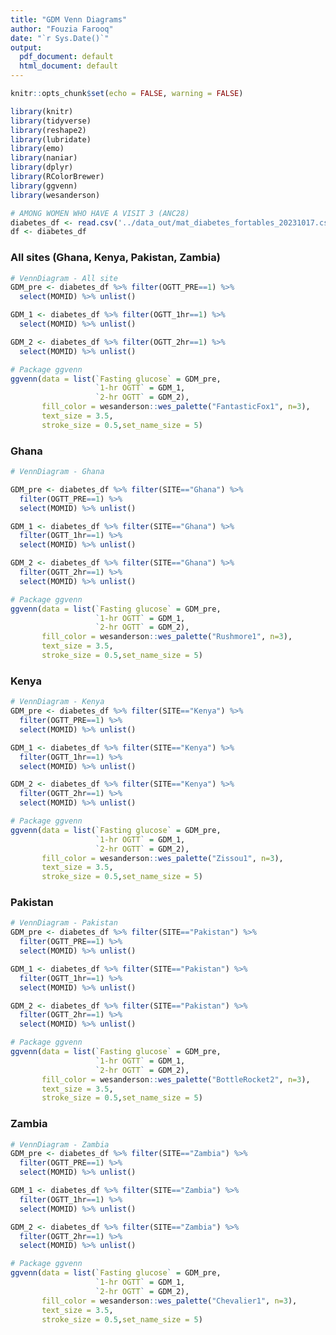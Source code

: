 ```yaml
---
title: "GDM Venn Diagrams"
author: "Fouzia Farooq"
date: "`r Sys.Date()`"
output:
  pdf_document: default
  html_document: default
---
```


```r
knitr::opts_chunk$set(echo = FALSE, warning = FALSE)
```


```r
library(knitr)
library(tidyverse)
library(reshape2)
library(lubridate)
library(emo)
library(naniar)
library(dplyr)
library(RColorBrewer)
library(ggvenn)
library(wesanderson)
```

```r
# AMONG WOMEN WHO HAVE A VISIT 3 (ANC28)
diabetes_df <- read.csv('../data_out/mat_diabetes_fortables_20231017.csv', header = TRUE)
df <- diabetes_df 
```

### **All sites (Ghana, Kenya, Pakistan, Zambia)**  
```r
# VennDiagram - All site
GDM_pre <- diabetes_df %>% filter(OGTT_PRE==1) %>% 
  select(MOMID) %>% unlist()

GDM_1 <- diabetes_df %>% filter(OGTT_1hr==1) %>% 
  select(MOMID) %>% unlist()

GDM_2 <- diabetes_df %>% filter(OGTT_2hr==1) %>% 
  select(MOMID) %>% unlist()

# Package ggvenn
ggvenn(data = list(`Fasting glucose` = GDM_pre,
                   `1-hr OGTT` = GDM_1,
                   `2-hr OGTT` = GDM_2), 
       fill_color = wesanderson::wes_palette("FantasticFox1", n=3),
       text_size = 3.5,
       stroke_size = 0.5,set_name_size = 5)
```

### **Ghana**  
```r
# VennDiagram - Ghana

GDM_pre <- diabetes_df %>% filter(SITE=="Ghana") %>%
  filter(OGTT_PRE==1) %>%
  select(MOMID) %>% unlist()

GDM_1 <- diabetes_df %>% filter(SITE=="Ghana") %>%
  filter(OGTT_1hr==1) %>% 
  select(MOMID) %>% unlist()

GDM_2 <- diabetes_df %>% filter(SITE=="Ghana") %>%
  filter(OGTT_2hr==1) %>% 
  select(MOMID) %>% unlist()

# Package ggvenn
ggvenn(data = list(`Fasting glucose` = GDM_pre,
                   `1-hr OGTT` = GDM_1,
                   `2-hr OGTT` = GDM_2), 
       fill_color = wesanderson::wes_palette("Rushmore1", n=3),
       text_size = 3.5,
       stroke_size = 0.5,set_name_size = 5)
```

### **Kenya**  
```r
# VennDiagram - Kenya
GDM_pre <- diabetes_df %>% filter(SITE=="Kenya") %>%
  filter(OGTT_PRE==1) %>%
  select(MOMID) %>% unlist()

GDM_1 <- diabetes_df %>% filter(SITE=="Kenya") %>% 
  filter(OGTT_1hr==1) %>% 
  select(MOMID) %>% unlist()

GDM_2 <- diabetes_df %>% filter(SITE=="Kenya") %>% 
  filter(OGTT_2hr==1) %>% 
  select(MOMID) %>% unlist()

# Package ggvenn
ggvenn(data = list(`Fasting glucose` = GDM_pre,
                   `1-hr OGTT` = GDM_1,
                   `2-hr OGTT` = GDM_2), 
       fill_color = wesanderson::wes_palette("Zissou1", n=3),
       text_size = 3.5,
       stroke_size = 0.5,set_name_size = 5)
```

### **Pakistan**  
```r
# VennDiagram - Pakistan
GDM_pre <- diabetes_df %>% filter(SITE=="Pakistan") %>%
  filter(OGTT_PRE==1) %>%
  select(MOMID) %>% unlist()

GDM_1 <- diabetes_df %>% filter(SITE=="Pakistan") %>% 
  filter(OGTT_1hr==1) %>% 
  select(MOMID) %>% unlist()

GDM_2 <- diabetes_df %>% filter(SITE=="Pakistan") %>% 
  filter(OGTT_2hr==1) %>% 
  select(MOMID) %>% unlist()

# Package ggvenn
ggvenn(data = list(`Fasting glucose` = GDM_pre,
                   `1-hr OGTT` = GDM_1,
                   `2-hr OGTT` = GDM_2), 
       fill_color = wesanderson::wes_palette("BottleRocket2", n=3),
       text_size = 3.5,
       stroke_size = 0.5,set_name_size = 5)
```

### **Zambia**  
```r
# VennDiagram - Zambia
GDM_pre <- diabetes_df %>% filter(SITE=="Zambia") %>%
  filter(OGTT_PRE==1) %>%
  select(MOMID) %>% unlist()

GDM_1 <- diabetes_df %>% filter(SITE=="Zambia") %>% 
  filter(OGTT_1hr==1) %>% 
  select(MOMID) %>% unlist()

GDM_2 <- diabetes_df %>% filter(SITE=="Zambia") %>% 
  filter(OGTT_2hr==1) %>% 
  select(MOMID) %>% unlist()

# Package ggvenn
ggvenn(data = list(`Fasting glucose` = GDM_pre,
                   `1-hr OGTT` = GDM_1,
                   `2-hr OGTT` = GDM_2), 
       fill_color = wesanderson::wes_palette("Chevalier1", n=3),
       text_size = 3.5,
       stroke_size = 0.5,set_name_size = 5)
```
